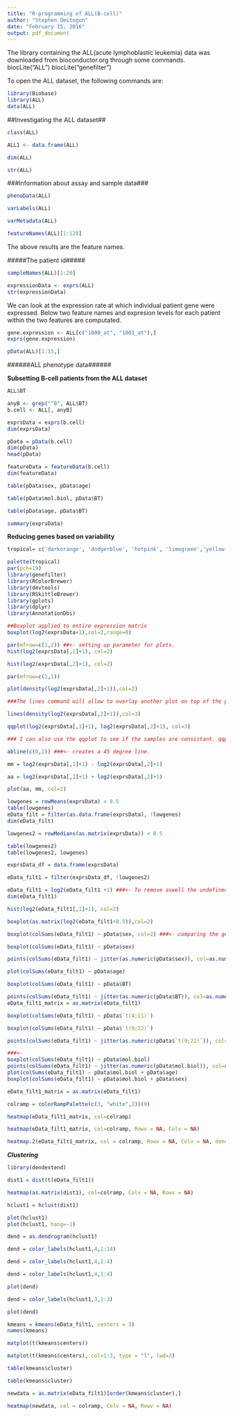 ```yaml
---
title: "R-programming of ALL(B-cell)"
author: "Stephen Omitogun"
date: "February 15, 2016"
output: pdf_document
---
```


The library containing the ALL(acute lymphoblastic leukemia) data was downloaded from bioconductor.org through some commands.
biocLite("ALL")
biocLite("genefilter")

To open the ALL dataset, the following commands are:
```r
library(Biobase)
library(ALL)
data(ALL)
```

##Investigating the ALL dataset##

```r
class(ALL)
```

```r
ALL1 <- data.frame(ALL)
```

```r
dim(ALL)
```

```r
str(ALL)
```


###Information about assay and sample data###


```r
phenoData(ALL)
```

```r
varLabels(ALL)
```

```r
varMetadata(ALL)
```

```r
featureNames(ALL)[1:128]
```
The above results are the feature names.

#####The patient id#####

```r
sampleNames(ALL)[1:20]
```

```r
expressionData <- exprs(ALL)
str(expressionData)
```
We can look at the expression rate at which individual patient gene were expressed. Below two feature names and expresion levels for each patient within the two features are computated.

```r
gene.expression <- ALL[c("1000_at", "1001_at"),]
exprs(gene.expression)
```

```r
pData(ALL)[1:15,]
```
######ALL phenotype data######


**Subsetting B-cell patients from the ALL dataset**

```r
ALL$BT

anyB <- grep("^B", ALL$BT)
b.cell <- ALL[, anyB]

```

```r

exprsData = exprs(b.cell)
dim(exprsData)

pData = pData(b.cell)
dim(pData)
head(pData)

featureData = featureData(b.cell)
dim(featureData)

table(pData$sex, pData$age)

table(pData$mol.biol, pData$BT)

table(pData$age, pData$BT)

summary(exprsData)

```

**Reducing genes based on variability**

```r
tropical= c('darkorange', 'dodgerblue', 'hotpink', 'limegreen','yellow')

palette(tropical)
par(pch=19)
library(genefilter)
library(RColorBrewer)
library(devtools)
library(RSkittleBrewer)
library(gplots)
library(dplyr)
library(AnnotationDbi)

```


```r
##Boxplot applied to entire expression matrix
boxplot(log2(exprsData+1),col=2,range=0)

par(mfrow=c(1,2)) ##<- setting up parameter for plots. 
hist(log2(exprsData[,1]+1), col=2)

hist(log2(exprsData[,2]+1), col=2)

par(mfrow=c(1,1))

plot(density(log2(exprsData[,2]+1)),col=2)

###The lines command will allow to overlay another plot on top of the plot previously

lines(density(log2(exprsData[,2]+1)),col=3)

qqplot(log2(exprsData[,1]+1), log2(exprsData[,2]+1), col=3)

### I can also use the qqplot to see if the samples are consistant. qqplot is making one dot for every quantile of this two distribution.

abline(c(0,1)) ###<- creates a 45 degree line.

mm = log2(exprsData[,1]+1) - log2(exprsData[,2]+1)

aa = log2(exprsData[,1]+1) + log2(exprsData[,2]+1)

plot(aa, mm, col=2)

lowgenes = rowMeans(exprsData) < 8.5
table(lowgenes)
eData_filt = filter(as.data.frame(exprsData), !lowgenes)
dim(eData_filt)

lowgenes2 = rowMedians(as.matrix(exprsData)) < 8.5

table(lowgenes2)
table(lowgenes2, lowgenes)

exprsData_df = data.frame(exprsData)

eData_filt1 = filter(exprsData_df, !lowgenes2)

eData_filt1 = log2(eData_filt1 +1) ###<- To remove aswell the undefined values.
dim(eData_filt1)

hist(log2(eData_filt1[,1]+1), col=2)

boxplot(as.matrix(log2(eData_filt1+8.5)),col=2)
```

```r
boxplot(colSums(eData_filt1) ~ pData$sex, col=2) ###<- comparing the gene expression between male and female using a box plot.

boxplot(colSums(eData_filt1) ~ pData$sex)

points(colSums(eData_filt1) ~ jitter(as.numeric(pData$sex)), col=as.numeric(pData$sex), pch=19) ###<- adding points to the boxplot exploratory data to analyse the comparison.

plot(colSums(eData_filt1) ~ pData$age)

boxplot(colSums(eData_filt1) ~ pData$BT)

points(colSums(eData_filt1) ~ jitter(as.numeric(pData$BT)), col=as.numeric(pData$BT), pch=19)
eData_filt1_matrix = as.matrix(eData_filt1)

boxplot(colSums(eData_filt1) ~ pData$`t(4;11)`)

boxplot(colSums(eData_filt1) ~ pData$`t(9;22)`)

points(colSums(eData_filt1) ~ jitter(as.numeric(pData$`t(9;22)`)), col=as.numeric(pData$`t(9;22)`), pch=19)

###<- 
boxplot(colSums(eData_filt1) ~ pData$mol.biol)
points(colSums(eData_filt1) ~ jitter(as.numeric(pData$mol.biol)), col=as.numeric(pData$mol.biol), pch=19)
plot(colSums(eData_filt1) ~ pData$mol.biol + pData$age)
boxplot(colSums(eData_filt1) ~ pData$mol.biol + pData$sex)

```


```r
eData_filt1_matrix = as.matrix(eData_filt1)

colramp = colorRampPalette(c(3, "white",2))(9)

heatmap(eData_filt1_matrix, col=colramp)

heatmap(eData_filt1_matrix, col=colramp, Rowv = NA, Colv = NA)

heatmap.2(eData_filt1_matrix, col = colramp, Rowv = NA, Colv = NA, dendrogram = "none", scale = "row", trace = "none")

```

***Clustering***

```r
library(dendextend)

dist1 = dist(t(eData_filt1))

heatmap(as.matrix(dist1), col=colramp, Colv = NA, Rowv = NA)

hclust1 = hclust(dist1)

plot(hclust1)
plot(hclust1, hang=-1)

dend = as.dendrogram(hclust1)

dend = color_labels(hclust1,4,1:14)

dend = color_labels(hclust1,4,1:4)

dend = color_labels(hclust1,4,1:4)

plot(dend)

dend = color_labels(hclust1,3,1:3)

plot(dend)

kmeans = kmeans(eData_filt1, centers = 3)
names(kmeans)

matplot(t(kmeans$centers))

matplot(t(kmeans$centers), col=1:3, type = "l", lwd=3)

table(kmeans$cluster)

table(kmeans$cluster)

newdata = as.matrix(eData_filt1)[order(kmeans$cluster),]

heatmap(newdata, col = colramp, Colv = NA, Rowv = NA)
```
